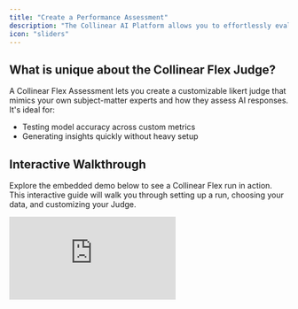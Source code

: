 ```yaml
---
title: "Create a Performance Assessment"
description: "The Collinear AI Platform allows you to effortlessly evaluate AI models with flexibility and precision. This guide walks you through the steps to create a new assessment run using Collinear's Flex Judge."
icon: "sliders"
---
```


## What is unique about the Collinear Flex Judge?

A Collinear Flex Assessment lets you create a customizable likert judge that mimics your own subject-matter experts and how they assess AI responses. It's ideal for:

- Testing model accuracy across custom metrics
- Generating insights quickly without heavy setup

## Interactive Walkthrough

Explore the embedded demo below to see a Collinear Flex run in action. This interactive guide will walk you through setting up a run, choosing your data, and customizing your Judge.

<div style={{ position:"relative",paddingBottom:"calc(56.67989417989418% + 41px)",height:0,width:"100%" }}>
<iframe src="https://demo.arcade.software/QaJTUpdCpo5HgdHqiSTy?embed&embed_mobile=tab&embed_desktop=inline&show_copy_link=true" title="Effortlessly Evaluate AI Models with Collinear" frameborder="0" loading="lazy" webkitallowfullscreen mozallowfullscreen allowfullscreen allow="clipboard-write" style='{ position:"absolute",top:0,left:0,width:"100%",height:"100%",colorScheme:"light" }' />

</div>

## Key Features

- **No-code setup** for quick dataset evaluation
- **Rich visual analytics** for in-depth insights

## How to Leverage a Collinear Flex Run with Annotations

Follow these steps to create a new run using Collinear Flex using annotated ground truth in an existing run:

1. **Open an Existing Run**
   Start by opening **any Assess run** previously created.
2. **Annotate the Data**
   Use the **Revise Score** feature to provide annotated ground truth on at least 5 rows. The more rows annotated, the better the Judge will align to your criteria.
3. **Create a New Dataset for the New Judge**
   Export the rows with ground truth and combine with your data to be evaluated. 
4. **Start a New Assessment**
   Start a new performance assessment, upload the revised dataset with ground truth, and select **Collinear Flex** as the Judge.
5. **Customize the Scoring Criteria**
   A new set of scoring criteria will be generated automatically. You can tweak or regenerate these as needed.
6. **Finalize the Judge**
   Click **Create Assessment** again to finalize and create the run.

## Additional Resources

Here is a sample dataset that you can use to test the Flex Evaluation feature: [Sample Dataset](https://collinear.ai/sample_dataset.csv).